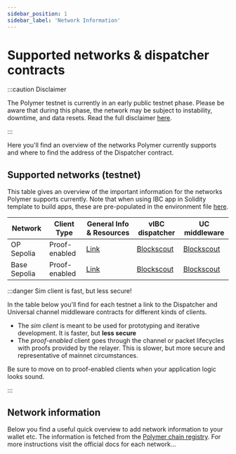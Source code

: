 ```yaml
---
sidebar_position: 1
sidebar_label: 'Network Information'
---
```


# Supported networks & dispatcher contracts

:::caution Disclaimer

The Polymer testnet is currently in an early public testnet phase. Please be aware that during this phase, the network may be subject to instability, downtime, and data resets. Read the full disclaimer [here](./disclaimer.md).

:::

Here you'll find an overview of the networks Polymer currently supports and where to find the address of the Dispatcher contract.

## Supported networks (testnet)

This table gives an overview of the important information for the networks Polymer supports currently. Note that when using IBC app in Solidity template to build apps, these are pre-populated in the environment file [here](https://github.com/open-ibc/ibc-app-solidity-template/blob/main/.env.example).

| Network                  | Client Type | General Info & Resources | vIBC dispatcher | UC middleware |
| ------------------------ | ----------- | ------------------------ | ------------------------ | ------------------------ |
| OP Sepolia       | Proof-enabled | [Link](https://docs.optimism.io/chain/networks#op-sepolia)    | [Blockscout](https://optimism-sepolia.blockscout.com/address/0xE2029629f51ab994210d671Dc08b7Ec94899b278) | [Blockscout](https://optimism-sepolia.blockscout.com/address/0x6c3AD733e52f700b47155e5e09b784b9d324C420) |
| Base Sepolia     | Proof-enabled | [Link](https://docs.base.org/network-information#base-testnet-sepolia)      | [Blockscout](https://base-sepolia.blockscout.com/address/0x9fcd52449261F732d017F8BD1CaCDc3dFbcD0361)              | [Blockscout](https://base-sepolia.blockscout.com/address/0x7264fb109C059Fe56551F712e7B869a8bCA4E9CB) |

:::danger Sim client is fast, but less secure!

In the table below you'll find for each testnet a link to the Dispatcher and Universal channel middleware contracts for different kinds of clients. 

- The _sim client_ is meant to be used for prototyping and iterative development. It is faster, but **less secure**
- The _proof-enabled_ client goes through the channel or packet lifecycles with proofs provided by the relayer. This is slower, but more secure and representative of mainnet circumstances.

Be sure to move on to proof-enabled clients when your application logic looks sound.

:::

## Network information

Below you find a useful quick overview to add network information to your wallet etc. The information is fetched from the [Polymer chain registry](https://github.com/polymerdao/polymer-registry). For more instructions visit the official docs for each network...


<NetworkInfo />
